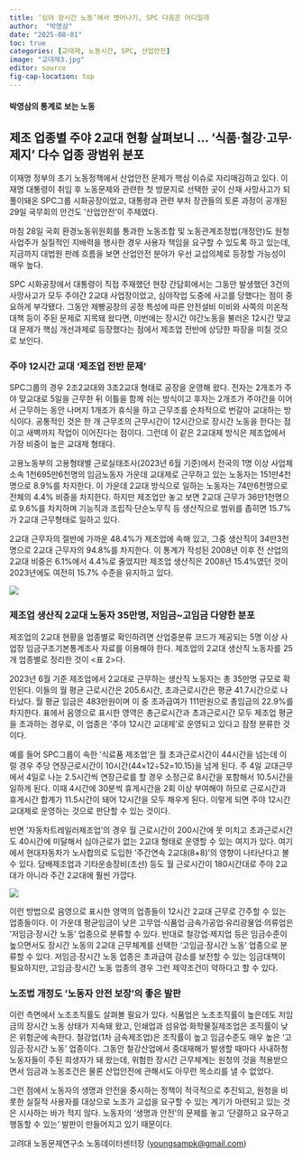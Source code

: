```yaml
---
title: ‘심야 장시간 노동’에서 벗어나기, SPC 다음은 어디일까
author:  "박영삼"
date: "2025-08-01"
toc: true
categories: [교대제, 노동시간, SPC, 산업안전]
image: "교대제3.jpg"
editor: source
fig-cap-location: top
---
```


#### 박영삼의 통계로 보는 노동

## 제조 업종별 주야 2교대 현황 살펴보니 … ‘식품·철강·고무·제지’ 다수 업종 광범위 분포

이재명 정부의 초기 노동정책에서 산업안전 문제가 핵심 이슈로 자리매김하고 있다. 이재명 대통령이 취임 후 노동문제와 관련한 첫 방문지로 선택한 곳이 산재 사망사고가 되풀이돼온 SPC그룹 시화공장이었고, 대통령과 관련 부처 장관들의 토론 과정이 공개된 29일 국무회의 안건도 ‘산업안전’이 주제였다.

마침 28일 국회 환경노동위원회를 통과한 노동조합 및 노동관계조정법(개정안)도 원청 사업주가 실질적인 지배력을 행사한 경우 사용자 책임을 요구할 수 있도록 하고 있는데, 지금까지 대법원 판례 흐름을 보면 산업안전 분야가 우선 교섭의제로 등장할 가능성이 매우 높다.

SPC 시화공장에서 대통령이 직접 주재했던 현장 간담회에서는 그동안 발생했던 3건의 사망사고가 모두 주야간 2교대 사업장이었고, 심야작업 도중에 사고를 당했다는 점이 중요하게 부각됐다. 그동안 제빵공장의 공정 특성에 따른 안전설비 미비와 사쪽의 미온적 대책 등이 주된 문제로 지목돼 왔다면, 이번에는 장시간 야간노동을 불러온 12시간 맞교대 문제가 핵심 개선과제로 등장했다는 점에서 제조업 전반에 상당한 파장을 미칠 것으로 보인다.

### 주야 12시간 교대 ‘제조업 전반 문제’

SPC그룹의 경우 2조2교대와 3조2교대 형태로 공장을 운영해 왔다. 전자는 2개조가 주야 맞교대로 5일을 근무한 뒤 이틀을 함께 쉬는 방식이고 후자는 2개조가 주야간을 이어서 근무하는 동안 나머지 1개조가 휴식을 하고 근무조를 순차적으로 번갈아 교대하는 방식이다. 공통적인 것은 한 개 근무조의 근무시간이 12시간으로 장시간 노동을 한다는 점이고 새벽까지 작업이 이어진다는 점이다. 그런데 이 같은 2교대제 방식은 제조업에서 가장 비중이 높은 교대제 형태다.

고용노동부의 고용형태별 근로실태조사(2023년 6월 기준)에서 전국의 1명 이상 사업체 소속 1천695만6천명의 임금노동자 가운데 교대제로 근무하고 있는 노동자는 151만4천명으로 8.9%를 차지한다. 이 가운데 2교대 방식으로 일하는 노동자는 74만6천명으로 전체의 4.4% 비중을 차지한다. 하지만 제조업만 놓고 보면 2교대 근무가 36만1천명으로 9.6%를 차지하며 기능직과 조립직·단순노무직 등 생산직으로 범위를 좁히면 15.7%가 2교대 근무형태로 일하고 있다.

2교대 근무자의 절반에 가까운 48.4%가 제조업에 속해 있고, 그중 생산직이 34만3천명으로 2교대 근무자의 94.8%를 차지한다. 이 통계가 작성된 2008년 이후 전 산업의 2교대 비중은 6.1%에서 4.4%로 줄었지만 제조업 생산직은 2008년 15.4%였던 것이 2023년에도 여전히 15.7% 수준을 유지하고 있다.

![](교대제1.jpg){fig-align="center"}\


### 제조업 생산직 2교대 노동자 35만명, 저임금~고임금 다양한 분포

제조업의 2교대 현황을 업종별로 확인하려면 산업중분류 코드가 제공되는 5명 이상 사업장 임금구조기본통계조사 자료를 이용해야 한다. 제조업의 2교대 생산직 노동자를 25개 업종별로 정리한 것이 <표 2>다.

2023년 6월 기준 제조업에서 2교대로 근무하는 생산직 노동자는 총 35만명 규모로 확인된다. 이들의 월 평균 근로시간은 205.6시간, 초과근로시간은 평균 41.7시간으로 나타났다. 월 평균 임금은 483만원이며 이 중 초과급여가 111만원으로 총임금의 22.9%를 차지한다. 표에서 음영으로 표시한 영역은 총근로시간과 초과근로시간 모두 제조업 평균을 초과하는 경우로, 이 업종은 ‘주야 12시간 교대제’로 운영되고 있다고 잠정 분류한 것이다.

예를 들어 SPC그룹이 속한 ‘식료품 제조업’은 월 초과근로시간이 44시간을 넘는데 이럴 경우 주당 연장근로시간이 10시간(44×12÷52=10.15)을 넘게 된다. 주 4일 교대근무에서 4일로 나눈 2.5시간씩 연장근로를 할 경우 소정근로 8시간을 포함해서 10.5시간을 일하게 된다. 이때 4시간에 30분씩 휴게시간을 2회 이상 부여해야 하므로 근로시간과 휴게시간 합계가 11.5시간이 돼어 12시간을 모두 채우게 된다. 이렇게 되면 주야 12시간 교대제로 운영하는 것으로 판단할 수 있는 것이다.

반면 ‘자동차트레일러제조업’의 경우 월 근로시간이 200시간에 못 미치고 초과근로시간도 40시간에 미달해서 심야근로가 없는 2교대 형태로 운영할 수 있는 여지가 있다. 여기에서 현대자동차가 노사합의로 도입한 ‘주간연속 2교대(8+8)’의 영향이 나타난다고 볼 수 있다. 담배제조업과 기타운송장비(조선) 등도 월 근로시간이 180시간대로 주야 2교대가 아니라 주간 2교대에 훨씬 가깝다.

![](교대제2.jpg){fig-align="center"}\

이런 방법으로 음영으로 표시한 영역의 업종들이 12시간 2교대 근무로 간주할 수 있는 업종들이다. 이 가운데 평균임금이 낮은 고무업·식품업·금속가공업·유리광물업·의류업은 ‘저임금·장시간 노동’ 업종으로 분류할 수 있다. 반대로 철강업·제지업 등은 임금수준이 높으면서도 장시간 노동의 2교대 근무체계를 선택한 ‘고임금·장시간 노동’ 업종으로 분류할 수 있다. 저임금·장시간 노동 업종은 초과급여 감소를 보전할 수 있는 임금대책이 필요하지만, 고임금·장시간 노동 업종의 경우 그런 제약조건이 약하다고 할 수 있다.

### 노조법 개정도 ‘노동자 안전 보장’의 좋은 발판

이런 측면에서 노조조직률도 살펴볼 필요가 있다. 식품업은 노조조직률이 높은데도 저임금의 장시간 노동 상태가 지속돼 왔고, 인쇄업과 섬유업·화학물질제조업은 조직률이 낮은 위험군에 속한다. 철강업(1차 금속제조업)은 조직률이 높고 임금수준도 매우 높은 ‘고임금·장시간 노동’ 업종이다. 그동안 철강산업에서 중대재해가 발생할 때마다 사내하청 노동자들이 주된 희생자가 돼 왔는데, 위험한 장시간 근무체계는 원청의 것을 적용받으면서 임금과 노동조건은 물론 산업안전에 관해서도 아무런 목소리를 낼 수 없었다.

그런 점에서 노동자의 생명과 안전을 중시하는 정책이 적극적으로 추진되고, 원청을 비롯한 실질적 사용자를 대상으로 노조가 교섭을 요구할 수 있는 계기가 마련되고 있는 것은 시사하는 바가 적지 않다. 노동자의 ‘생명과 안전’의 문제를 놓고 ‘단결하고 요구하고 행동할 수 있는’ 발판이 만들어지고 있기 때문이다.


고려대 노동문제연구소 노동데이터센터장 ([youngsampk\@gmail.com](youngsampk@gmail.com))
